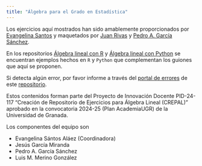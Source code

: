 ```yaml
---
title: "Álgebra para el Grado en Estadística"
---
```




Los ejercicios aquí mostrados han sido amablemente proporcionados por [Evangelina Santos](https://www.ugr.es/~esantos/) y maquetados por [Juan Rivas](https://github.com/MrRiversGit) y [Pedro A. García Sánchez](https://github.com/pedritomelenas).


En los repositorios <a href="https://github.com/pedritomelenas/R-algebra-lineal">Álgebra lineal con R</a> y <a href="https://github.com/pedritomelenas/Python-algebra-lineal">Álgebra lineal con Python</a> se encuentran ejemplos hechos en <code>R</code> y <code>Python</code> que complementan los guiones que aquí se proponen.



Si detecta algún error, por favor informe a través del <a href="https://github.com/pedritomelenas/CREPAL/issues">portal de errores</a> de este <a href="https://github.com/pedritomelenas/CREPAL">repositorio</a>.


Estos contenidos forman parte del Proyecto de Innovación Docente PID-24-117 "Creación de Repositorio de Ejercicios para Álgebra Lineal (CREPAL)" aprobado en la convocatoria 2024-25 (Plan AcademiaUGR) de la Universidad de Granada.

Los componentes del equipo son 

- Evangelina Sántos Aláez (Coordinadora)
- Jesús García Miranda
- Pedro A. García Sánchez
- Luis M. Merino González